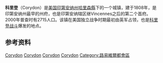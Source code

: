{{Infobox settlement
|official_name            = 科里登
|native_name = Corydon
|settlement_type          = 城鎮
|nickname                 =
|mapsize                  = 250x200px
|image_skyline            = Downtown Corydon Indiana viewed from the Pilot Knob in the Hayswood Nature Reserve.jpg
|imagesize                =
|image_caption            = 科里登
|image_map = Harrison_County_Indiana_Incorporated_and_Unincorporated_areas_Corydon_Highlighted.svg
|map_caption              = 科里登在[[印第安纳州|印第安纳州]]的位置
|image_map1               =
|mapsize1                 =
|map_caption1             =
|coordinates_display      = inline,title
|coordinates_region       = US-IN
|subdivision_type         = [[世界政區索引|國家]]
|subdivision_name         = [[美国|美国]]
|area_note                =
|subdivision_type1        = [[美国州份|州]]
|subdivision_name1        = [[印第安纳州|印第安纳州]]
|subdivision_type2        = 县
|subdivision_name2        = [[哈里森縣_(印地安納州)|哈里森縣]]
|subdivision_type3        = [[鎮區_(美國)|鎮區]]
|subdivision_name3        = [[哈里森鎮區_(印第安納州哈里森縣)|哈里森鎮區]]
|government_type          =
|leader_title             =
|leader_name              =
|established_date         =
|area_magnitude           = 1 E6
|area_total_km2           = 4.1
|area_land_km2            = 4.1
|area_water_km2           = 0.0
|population_as_of         = 2000
|population_note          =
|population_total         = 2715
|population_density_km2   = 659.3
|timezone                 = [[北美东部时区|EST]]
|utc_offset               = -5
|timezone_DST             = [[北美东部时区|EDT]]
|utc_offset_DST           = -4
|area_total_sq_mi         = 1.6
|area_land_sq_mi          = 1.6
|area_water_sq_mi         = 0.0
|elevation_m              = 179
|elevation_ft             = 587
|latd = 38 |latm = 12 |lats = 46 |latNS = N
|longd = 86 |longm = 7 |longs = 31 |longEW = W
|postal_code_type         = [[美國郵區編號|郵區編號]]
|postal_code              = 47112
|area_code                = 812
|blank_name               = [[聯邦資料處理標準|FIPS]]
|blank_info               = 18-15256{{GR|2}}
|blank1_name              = [[地名信息系统|GNIS]] ID
|blank1_info              = 0433003{{GR|3}}
|footnotes                =
|website                  = http://www.thisisindiana.org/
}}
'''科里登'''（Corydon）是[[美国|美国]][[印第安纳州|印第安纳州]][[哈里森縣_(印地安納州)|哈里森縣]]下的一个城镇，建于1808年，是印第安纳州最早的州府，也是印第安纳辖区继Vincennes之后的第二个首府。2000年普查时有2715人口。该镇在美国独立战争时期最初由英军占领，也是[[科里登战斗|科里登战斗]]爆发的地点。

==参考资料==
{{Reflist}}
{{印地安納州縣城}}
{{哈里森縣 (印地安納州)}}
[[Category:印第安納州縣城|Corydon]]
[[Category:印第安納州城鎮|Corydon]]
[[Category:哈里森縣城鎮_(印第安納州)|Corydon]]
[[Category:美国前州首府|Corydon]]
[[Category:路易維爾都會區|Category:路易維爾都會區]]